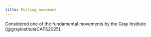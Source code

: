 ```yaml
---
title: Pulling movement
---
```



Considered one of the fundamental movements by the Gray Institute [@grayinstituteCAFS2025].